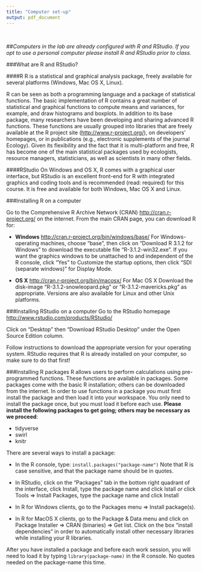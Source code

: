 ```yaml
---
title: "Computer set-up"
output: pdf_document
---
```


<br> 

##_Computers in the lab are already configured with R and RStudio. If you opt to use a personal computer please install R and RStudio prior to class._

###What are R and RStudio?

####R
R is a statistical and graphical analysis package, freely available for several platforms (Windows, Mac OS X, Linux). 

R can be seen as both a programming language and a package of statistical functions. The basic implementation of R contains a great number of statistical and graphical functions to compute means and variances, for example, and draw histograms and boxplots. In addition to its base package, many researchers have been developing and sharing advanced R functions. These functions are usually grouped into libraries that are freely available at the R project site (<http://www.r-project.org/>), on developers’ homepages, or in publications (e.g., electronic supplements of the journal Ecology). Given its flexibility and the fact that it is multi-platform and free, R has become one of the main statistical packages used by ecologists, resource managers, statisticians, as well as scientists in many other fields.

####RStudio 
On Windows and OS X, R comes with a graphical user interface, but RStudio is an excellent front-end for R with integrated graphics and coding tools and is recommended (read: required) for this course. It is free and available for both Windows, Mac OS X and Linux.


###Installing R on a computer

Go to the Comprehensive R Archive Network (CRAN) <http://cran.r-project.org/> on the internet. From the main CRAN page, you can download R for:

- **Windows** <http://cran.r-project.org/bin/windows/base/>
For Windows-operating machines, choose “base”, then click on “Download R 3.1.2 for Windows” to download the executable file “R-3.1.2-win32.exe”. If you want the graphics windows to be unattached to and independent of the R console, click “Yes” to Customize the startup options, then click “SDI (separate windows)” for Display Mode.

-  **OS X** <http://cran.r-project.org/bin/macosx/> 
For Mac OS X Download the disk-image “R-3.1.2-snowleopard.pkg” or "R-3.1.2-mavericks.pkg" as appropriate. Versions are also available for Linux and other Unix platforms.


###Installing RStudio on a computer
Go to the RStudio homepage <http://www.rstudio.com/products/RStudio/>

Click on "Desktop" then "Download RStudio Desktop" under the Open Source Edition column. 

Follow instructions to download the appropriate version for your operating system. RStudio requires that R is already installed on your computer, so make sure to do that first!

###Installing R packages
R allows users to perform calculations using pre-programmed functions. These functions are available in packages. Some packages come with the basic R installation; others can be downloaded from the internet. In order to use functions in a package you must first install the package and then load it into your workspace. You only need to install the package once, but you must load it before each use. **Please install the following packages to get going; others may be necessary as we proceed**:

- tidyverse
- swirl
- knitr

There are several ways to install a package:

- In the R console, type: `install.packages("package-name")` Note that R is case sensitive, and that the package name should be in quotes.

- In RStudio, click on the "Packages" tab in the bottom right quadrant of the interface, click Install, type the package name and click Istall _or_ click  Tools => Install Packages, type the package name and click Install

- In R for Windows clients, go to the Packages menu => Install package(s).

- In R for MacOS X clients, go to the Package & Data menu and click on Package Installer => CRAN (binaries) => Get list. Click on the box “install dependencies” in order to automatically install other necessary libraries while installing your R libraries.

After you have installed a package and before each work session, you will need to load it by typing `library(package-name)` in the R console. No quotes needed on the package-name this time.




